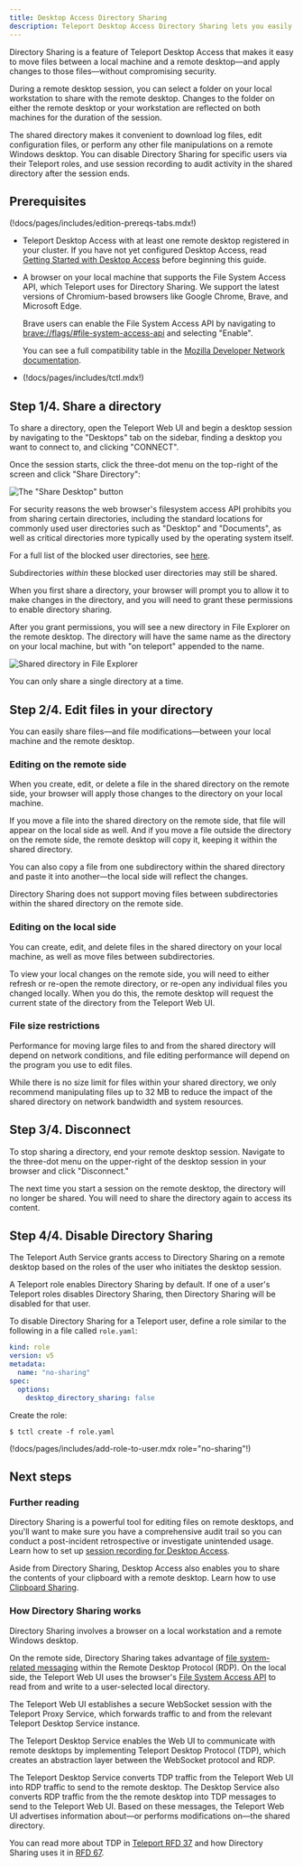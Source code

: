 ```yaml
---
title: Desktop Access Directory Sharing
description: Teleport Desktop Access Directory Sharing lets you easily send files to a remote desktop.
---
```


Directory Sharing is a feature of Teleport Desktop Access that makes it easy to
move files between a local machine and a remote desktop—and apply changes to
those files—without compromising security.

During a remote desktop session, you can select a folder on your local
workstation to share with the remote desktop. Changes to the folder on either
the remote desktop or your workstation are reflected on both machines for the
duration of the session.

The shared directory makes it convenient to download log files, edit
configuration files, or perform any other file manipulations on a remote Windows
desktop. You can disable Directory Sharing for specific users via their Teleport
roles, and use session recording to audit activity in the shared directory
after the session ends.

## Prerequisites

(!docs/pages/includes/edition-prereqs-tabs.mdx!)

- Teleport Desktop Access with at least one remote desktop registered in your
  cluster. If you have not yet configured Desktop Access, read [Getting Started
  with Desktop Access](./getting-started.mdx) before beginning this guide.
- A browser on your local machine that supports the File System Access API,
  which Teleport uses for Directory Sharing. We support the latest versions of
  Chromium-based browsers like Google Chrome, Brave, and Microsoft Edge.

  Brave users can enable the File System Access API by navigating to
  [brave://flags/#file-system-access-api](brave://flags/#file-system-access-api)
  and selecting "Enable".

  You can see a full compatibility table in the [Mozilla Developer Network
  documentation](https://developer.mozilla.org/en-US/docs/Web/API/File_System_Access_API#browser_compatibility).

- (!docs/pages/includes/tctl.mdx!)

## Step 1/4. Share a directory

To share a directory, open the Teleport Web UI and begin a desktop session by
navigating to the "Desktops" tab on the sidebar, finding a desktop you want to
connect to, and clicking "CONNECT".

Once the session starts, click the three-dot menu on the top-right of the screen
and click "Share Directory":

![The "Share Desktop" button](../../img/desktop-access/share.png)

<Notice type="warning">
For security reasons the web browser's filesystem access API prohibits you from sharing certain directories,
including the standard locations for commonly used user directories such as "Desktop"
and "Documents", as well as critical directories more typically used by the operating
system itself.

For a full list of the blocked user directories, see [here](https://wicg.github.io/file-system-access/#enumdef-wellknowndirectory).

Subdirectories *within* these blocked user directories may still be shared.

</Notice>

When you first share a directory, your browser will prompt you to allow it to
make changes in the directory, and you will need to grant these permissions to
enable directory sharing.

After you grant permissions, you will see a new directory in File Explorer on
the remote desktop. The directory will have the same name as the directory on
your local machine, but with "on teleport" appended to the name.

![Shared directory in File Explorer](../../img/desktop-access/shared-dir.png)

You can only share a single directory at a time.

## Step 2/4. Edit files in your directory

You can easily share files—and file modifications—between your local machine and
the remote desktop.

### Editing on the remote side

When you create, edit, or delete a file in the shared directory on the remote
side, your browser will apply those changes to the directory on your local
machine.

If you move a file into the shared directory on the remote side, that
file will appear on the local side as well. And if you move a file outside the
directory on the remote side, the remote desktop will copy it, keeping it within
the shared directory.

You can also copy a file from one subdirectory within the shared directory and
paste it into another—the local side will reflect the changes.

<Notice type="warning">

Directory Sharing does not support moving files between subdirectories within
the shared directory on the remote side.

</Notice>

### Editing on the local side

You can create, edit, and delete files in the shared directory on your
local machine, as well as move files between subdirectories.

To view your local changes on the remote side, you will need to either refresh
or re-open the remote directory, or re-open any individual files you changed
locally. When you do this, the remote desktop will request the current state of
the directory from the Teleport Web UI.

### File size restrictions

Performance for moving large files to and from the shared directory
will depend on network conditions, and file editing performance will
depend on the program you use to edit files.

While there is no size limit for files within your shared directory, we only
recommend manipulating files up to 32 MB to reduce the impact of the shared
directory on network bandwidth and system resources.

## Step 3/4. Disconnect

To stop sharing a directory, end your remote desktop session. Navigate to the
three-dot menu on the upper-right of the desktop session in your browser and
click "Disconnect."

The next time you start a session on the remote desktop, the directory will no
longer be shared. You will need to share the directory again to access its
content.

## Step 4/4. Disable Directory Sharing

The Teleport Auth Service grants access to Directory Sharing on a remote desktop
based on the roles of the user who initiates the desktop session.

A Teleport role enables Directory Sharing by default. If one of a user's
Teleport roles disables Directory Sharing, then Directory Sharing will be
disabled for that user.

To disable Directory Sharing for a Teleport user, define a role similar to the
following in a file called `role.yaml`:

```yaml
kind: role
version: v5
metadata:
  name: "no-sharing"
spec:
  options:
    desktop_directory_sharing: false
```

Create the role:

```code
$ tctl create -f role.yaml
```

(!docs/pages/includes/add-role-to-user.mdx role="no-sharing"!)

## Next steps

### Further reading

Directory Sharing is a powerful tool for editing files on remote desktops, and
you'll want to make sure you have a comprehensive audit trail so you can conduct
a post-incident retrospective or investigate unintended usage. Learn how to set
up [session recording for Desktop Access](./reference/sessions.mdx).

Aside from Directory Sharing, Desktop Access also enables you to share the
contents of your clipboard with a remote desktop. Learn how to use [Clipboard
Sharing](./reference/clipboard.mdx).

### How Directory Sharing works

Directory Sharing involves a browser on a local workstation and a remote Windows
desktop.

On the remote side, Directory Sharing takes advantage of [file system-related
messaging](https://docs.microsoft.com/en-us/openspecs/windows_protocols/ms-rdpefs/)
within the Remote Desktop Protocol (RDP). On the local side, the Teleport Web UI
uses the browser's [File System Access
API](https://developer.mozilla.org/en-US/docs/Web/API/File_System_Access_API) to
read from and write to a user-selected local directory.

The Teleport Web UI establishes a secure WebSocket session with the Teleport
Proxy Service, which forwards traffic to and from the relevant Teleport Desktop
Service instance.

The Teleport Desktop Service enables the Web UI to communicate with remote
desktops by implementing Teleport Desktop Protocol (TDP), which creates an
abstraction layer between the WebSocket protocol and RDP.

The Teleport Desktop Service converts TDP traffic from the Teleport Web UI into
RDP traffic to send to the remote desktop. The Desktop Service also converts RDP
traffic from the the remote desktop into TDP messages to send to the Teleport
Web UI. Based on these messages, the Teleport Web UI advertises information
about—or performs modifications on—the shared directory.

You can read more about TDP in [Teleport RFD
37](https://github.com/gravitational/teleport/blob/master/rfd/0037-desktop-access-protocol.md)
and how Directory Sharing uses it in [RFD
67](https://github.com/gravitational/teleport/blob/master/rfd/0067-desktop-access-file-system-sharing.md).
